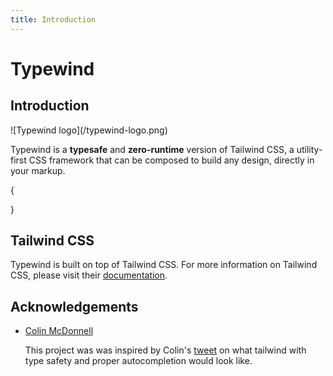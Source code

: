 ```yaml
---
title: Introduction
---
```



# Typewind

## Introduction

<div className="flex justify-center px-10 py-5">
  ![Typewind logo](/typewind-logo.png)
</div>

Typewind is a **typesafe** and **zero-runtime** version of Tailwind CSS, a utility-first CSS framework that can be composed to build any design, directly in your markup.

{<div className="hidden flex justify-center mt-5">

  <Tweet />
</div>}

## Tailwind CSS

Typewind is built on top of Tailwind CSS. For more information on Tailwind CSS, please visit their [documentation](https://tailwindcss.com/docs).

## Acknowledgements

- [Colin McDonnell](https://twitter.com/colinhacks)

  This project was was inspired by Colin's [tweet](https://twitter.com/colinhacks/status/1615154756204523521) on what tailwind with type safety and proper autocompletion would look like.
